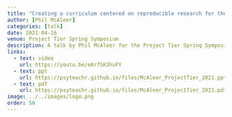 ```yaml
---
title: "Creating a curriculum centered on reproducible research for the Psychologists of the future"
author: [Phil McAleer]
categories: [talk]
date: 2021-04-16
venue: Project Tier Spring Symposium
description: A talk by Phil McAleer for the Project Tier Spring Symposium 2021.
links:
  - text: video
    url: https://youtu.be/eArfSK3huFY
  - text: ppt
    url: https://psyteachr.github.io/files/McAleer_ProjectTier_2021.pptx
  - text: pdf
    url: https://psyteachr.github.io/files/McAleer_ProjectTier_2021.pdf
image: ../../images/logo.png
order: 50
---
```

